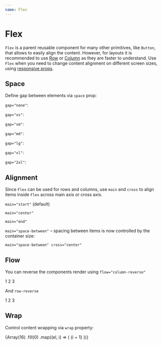 ```yaml
---
name: Flex
---
```




# Flex

`Flex` is a parent reusable component for many other primitives, like `Button`, that allows to easily align the content. However, for layouts it is recommended to use [Row](/components/Row) or [Column](/components/Column) as they are faster to understand. Use `Flex` when you need to change content alignment on different screen sizes, using [responsive props](https://stitches.dev/docs/responsive-styles).

## Space

Define gap between elements via `space` prop:

`gap="none"`:

<Playground>
  <Flex gap="none">
    <ExampleBox />
    <ExampleBox />
    <ExampleBox />
  </Flex>
</Playground>

`gap="xs"`:

<Playground>
  <Flex gap="xs">
    <ExampleBox />
    <ExampleBox />
    <ExampleBox />
  </Flex>
</Playground>

`gap="sm"`:

<Playground>
  <Flex gap="sm">
    <ExampleBox />
    <ExampleBox />
    <ExampleBox />
  </Flex>
</Playground>

`gap="md"`:

<Playground>
  <Flex gap="md">
    <ExampleBox />
    <ExampleBox />
    <ExampleBox />
  </Flex>
</Playground>

`gap="lg"`:

<Playground>
  <Flex gap="lg">
    <ExampleBox />
    <ExampleBox />
    <ExampleBox />
  </Flex>
</Playground>

`gap="xl"`:

<Playground>
  <Flex gap="xl">
    <ExampleBox />
    <ExampleBox />
    <ExampleBox />
  </Flex>
</Playground>

`gap="2xl"`:

<Playground>
  <Flex gap="2xl">
    <ExampleBox />
    <ExampleBox />
    <ExampleBox />
  </Flex>
</Playground>

## Alignment

Since `Flex` can be used for rows and columns, use `main` and `cross` to align items inside `Flex`
across main axis or cross axis.

`main="start"` (default)

<Playground>
  <React.Fragment>
    <Flex css={{ width: '400px', bc: '$surface--elevated' }} flow="column" gap="md" main="start">
      <ExampleBox width="$16" />
      <ExampleBox width="$12" />
      <ExampleBox width="$20" />
    </Flex>
    <Flex css={{ width: '400px', bc: '$surface--elevated', mt: '$8' }} flow="row" gap="md" main="start">
      <ExampleBox width="$16" />
      <ExampleBox width="$12" />
      <ExampleBox width="$20" />
    </Flex>
  </React.Fragment>
</Playground>

`main="center"`

<Playground>
  <React.Fragment>
    <Flex css={{ height: '220px', bc: '$surface--elevated' }} gap="md" flow="column" main="center">
      <ExampleBox width="$16" />
      <ExampleBox width="$12" />
      <ExampleBox width="$20" />
    </Flex>
    <Flex css={{ width: '400px', bc: '$surface--elevated', mt: '$8' }} gap="md" flow="row" main="center">
      <ExampleBox width="$16" />
      <ExampleBox width="$12" />
      <ExampleBox width="$20" />
    </Flex>
  </React.Fragment>
</Playground>

`main="end"`

<Playground>
  <React.Fragment>
    <Flex css={{ width: '400px', height: '240px', bc: '$surface--elevated' }} gap="md" flow="column" main="end">
      <ExampleBox width="$16" />
      <ExampleBox width="$12" />
      <ExampleBox width="$20" />
    </Flex>
    <Flex css={{ width: '400px', bc: '$surface--elevated', mt: '$8' }} gap="md" flow="row" main="end">
      <ExampleBox width="$16" />
      <ExampleBox width="$12" />
      <ExampleBox width="$20" />
    </Flex>
  </React.Fragment>
</Playground>

`main="space-between"` – spacing between items is now controlled by the container size:

<Playground>
  <React.Fragment>
    <Flex css={{ width: '400px', height: '240px', bc: '$surface--elevated' }} flow="column" main="space-between">
      <ExampleBox width="$16" />
      <ExampleBox width="$12" />
      <ExampleBox width="$20" />
    </Flex>
    <Flex css={{ width: '400px', bc: '$surface--elevated', mt: '$8' }} flow="row" main="space-between">
      <ExampleBox width="$16" />
      <ExampleBox width="$12" />
      <ExampleBox width="$20" />
    </Flex>
  </React.Fragment>
</Playground>

`main="space-between" cross="center"`

<Playground>
  <React.Fragment>
    <Flex
      css={{ width: '400px', height: '240px', bc: '$surface--elevated' }}
      flow="column"
      cross="center"
      main="space-between"
    >
      <ExampleBox width="$16" />
      <ExampleBox width="$12" />
      <ExampleBox width="$20" />
    </Flex>
    <Flex
      css={{ width: '400px', bc: '$surface--elevated', height: '100px', mt: '$8' }}
      flow="row"
      cross="center"
      main="space-between"
    >
      <ExampleBox width="$16" />
      <ExampleBox width="$12" />
      <ExampleBox width="$20" />
    </Flex>
  </React.Fragment>
</Playground>

## Flow

You can reverse the components render using `flow="column-reverse"`

<Playground>
  <Flex flow="column-reverse" gap="md">
    <ExampleBox>1</ExampleBox>
    <ExampleBox>2</ExampleBox>
    <ExampleBox>3</ExampleBox>
  </Flex>
</Playground>

And `row-reverse`

<Playground>
  <Flex flow="row" main="center" cross="end" flow="row-reverse" gap="md">
    <ExampleBox height="24px">1</ExampleBox>
    <ExampleBox height="44px">2</ExampleBox>
    <ExampleBox height="64px">3</ExampleBox>
  </Flex>
</Playground>

## Wrap

Control content wrapping via `wrap` property:

<Playground>
  <Box css={{ width: 50 * 4 + (4 - 1) * 8 }}>
    <Flex flow="row-reverse" wrap="wrap-reverse" gap="sm">
      {Array(16)
        .fill(0)
        .map((el, i) => (
          <ExampleBox key={i}>{i + 1}</ExampleBox>
        ))}
    </Flex>
  </Box>
</Playground>

